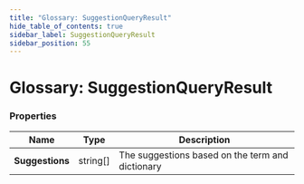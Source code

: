 ```yaml
---
title: "Glossary: SuggestionQueryResult"
hide_table_of_contents: true
sidebar_label: SuggestionQueryResult
sidebar_position: 55
---
```



# Glossary: SuggestionQueryResult

### Properties

| Name | Type | Description |
| ------------- | ------------- | ----- |
| **Suggestions** | string[] | The suggestions based on the term and dictionary |
